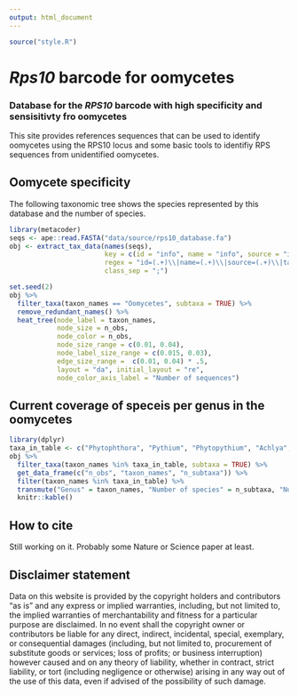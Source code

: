 ```yaml
---
output: html_document
---
```


```r
source("style.R")
```

# *Rps10* barcode for oomycetes

### Database for the *RPS10* barcode with high specificity and sensisitivty fro oomycetes

This site provides references sequences that can be used to identify oomycetes using the RPS10 locus and some basic tools to identifiy RPS sequences from unidentified oomycetes.

## Oomycete specificity

The following taxonomic tree shows the species represented by this database and the number of species.

```r
library(metacoder)
seqs <- ape::read.FASTA("data/source/rps10_database.fa")
obj <- extract_tax_data(names(seqs),
                        key = c(id = "info", name = "info", source = "info", tax_id = "info", taxonomy = "class"),
                        regex = "id=(.+)\\|name=(.+)\\|source=(.+)\\|tax_id=(.+)\\|taxonomy=(.+)",
                        class_sep = ";")
```

```r
set.seed(2)
obj %>%
  filter_taxa(taxon_names == "Oomycetes", subtaxa = TRUE) %>%
  remove_redundant_names() %>%
  heat_tree(node_label = taxon_names,
            node_size = n_obs, 
            node_color = n_obs,
            node_size_range = c(0.01, 0.04),
            node_label_size_range = c(0.015, 0.03),
            edge_size_range =  c(0.01, 0.04) * .5,
            layout = "da", initial_layout = "re",
            node_color_axis_label = "Number of sequences")
```

## Current coverage of speceis per genus in the oomycetes

```r
library(dplyr)
taxa_in_table <- c("Phytophthora", "Pythium", "Phytopythium", "Achlya", "Albugo", "Peronospora", "Plasmopara", "Saprolegnia")
obj %>%
  filter_taxa(taxon_names %in% taxa_in_table, subtaxa = TRUE) %>%
  get_data_frame(c("n_obs", "taxon_names", "n_subtaxa")) %>%
  filter(taxon_names %in% taxa_in_table) %>%
  transmute("Genus" = taxon_names, "Number of species" = n_subtaxa, "Number of sequences" = n_obs) %>%
  knitr::kable()
```


## How to cite

Still working on it. Probably some Nature or Science paper at least. 

## Disclaimer statement

Data on this website is provided by the copyright holders and contributors "as is" and any express or implied warranties, including, but not limited to, the implied warranties of merchantability and fitness for a particular purpose are disclaimed.
In no event shall the copyright owner or contributors be liable for any direct, indirect, incidental, special, exemplary, or consequential damages (including, but not limited to, procurement of substitute goods or services; loss of profits; or business interruption) however caused and on any theory of liability, whether in contract, strict liability, or tort (including negligence or otherwise) arising in any way out of the use of this data, even if advised of the possibility of such damage.